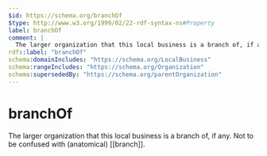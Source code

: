 ```yaml
---
$id: https://schema.org/branchOf
$type: http://www.w3.org/1999/02/22-rdf-syntax-ns#Property
label: branchOf
comment: |
  The larger organization that this local business is a branch of, if any. Not to be confused with (anatomical) [[branch]].
rdfs:label: "branchOf"
schema:domainIncludes: "https://schema.org/LocalBusiness"
schema:rangeIncludes: "https://schema.org/Organization"
schema:supersededBy: "https://schema.org/parentOrganization"
---
```


# branchOf

The larger organization that this local business is a branch of, if any. Not to be confused with (anatomical) [[branch]].

